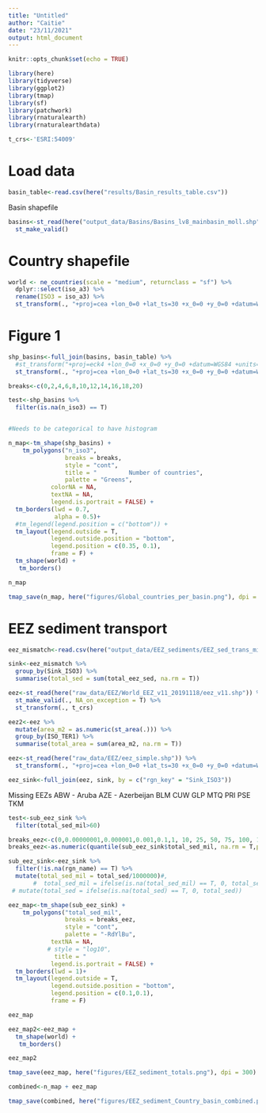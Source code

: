 ```yaml
---
title: "Untitled"
author: "Caitie"
date: "23/11/2021"
output: html_document
---
```


```r
knitr::opts_chunk$set(echo = TRUE)
```

```r
library(here)
library(tidyverse)
library(ggplot2)
library(tmap)
library(sf)
library(patchwork)
library(rnaturalearth)
library(rnaturalearthdata)

t_crs<-'ESRI:54009'

```

# Load data

```r
basin_table<-read.csv(here("results/Basin_results_table.csv"))
```


Basin shapefile
```r
basins<-st_read(here("output_data/Basins/Basins_lv8_mainbasin_moll.shp")) %>% 
  st_make_valid()
```
# Country shapefile

```r
world <- ne_countries(scale = "medium", returnclass = "sf") %>% 
  dplyr::select(iso_a3) %>% 
  rename(ISO3 = iso_a3) %>% 
  st_transform(., "+proj=cea +lon_0=0 +lat_ts=30 +x_0=0 +y_0=0 +datum=WGS84 +ellps=WGS84 +units=m +no_defs")
```

# Figure 1

```r
shp_basins<-full_join(basins, basin_table) %>% 
  #st_transform("+proj=eck4 +lon_0=0 +x_0=0 +y_0=0 +datum=WGS84 +units=m +no_defs") %>% 
  st_transform(., "+proj=cea +lon_0=0 +lat_ts=30 +x_0=0 +y_0=0 +datum=WGS84 +ellps=WGS84 +units=m +no_defs")
```

```r
breaks<-c(0,2,4,6,8,10,12,14,16,18,20)

test<-shp_basins %>% 
  filter(is.na(n_iso3) == T)


#Needs to be categorical to have histogram

n_map<-tm_shape(shp_basins) +
    tm_polygons("n_iso3", 
                breaks = breaks,
                style = "cont", 
                title = "         Number of countries",
                palette = "Greens",
            colorNA = NA,
            textNA = NA,
            legend.is.portrait = FALSE) +
  tm_borders(lwd = 0.7,
             alpha = 0.5)+
  #tm_legend(legend.position = c("bottom")) +
  tm_layout(legend.outside = T,
            legend.outside.position = "bottom",
            legend.position = c(0.35, 0.1),
            frame = F) +
  tm_shape(world) +
   tm_borders() 
```

```r
n_map
```

```r
tmap_save(n_map, here("figures/Global_countries_per_basin.png"), dpi = 300)
```


# EEZ sediment transport

```r
eez_mismatch<-read.csv(here("output_data/EEZ_sediments/EEZ_sed_trans_mismatch.csv"))
```

```r
sink<-eez_mismatch %>% 
  group_by(Sink_ISO3) %>% 
  summarise(total_sed = sum(total_eez_sed, na.rm = T))
```

```r
eez<-st_read(here("raw_data/EEZ/World_EEZ_v11_20191118/eez_v11.shp")) %>% 
  st_make_valid(., NA_on_exception = T) %>% 
  st_transform(., t_crs)

eez2<-eez %>% 
  mutate(area_m2 = as.numeric(st_area(.))) %>% 
  group_by(ISO_TER1) %>% 
  summarise(total_area = sum(area_m2, na.rm = T))
```


```r
eez<-st_read(here("raw_data/EEZ/eez_simple.shp")) %>% 
  st_transform(., "+proj=cea +lon_0=0 +lat_ts=30 +x_0=0 +y_0=0 +datum=WGS84 +ellps=WGS84 +units=m +no_defs")
```

```r
eez_sink<-full_join(eez, sink, by = c("rgn_key" = "Sink_ISO3"))
```

Missing EEZs
ABW - Aruba
AZE - Azerbeijan
BLM
CUW
GLP
MTQ
PRI
PSE
TKM
```r

test<-sub_eez_sink %>% 
  filter(total_sed_mil>60)

breaks_eez<-c(0,0.00000001,0.000001,0.001,0.1,1, 10, 25, 50, 75, 100, 150)
breaks_eez<-as.numeric(quantile(sub_eez_sink$total_sed_mil, na.rm = T,probs = seq(0, 1, 0.1)))

sub_eez_sink<-eez_sink %>% 
  filter(!is.na(rgn_name) == T) %>% 
  mutate(total_sed_mil = total_sed/1000000)#,
       #  total_sed_mil = ifelse(is.na(total_sed_mil) == T, 0, total_sed_mil)) #%>% 
 # mutate(total_sed = ifelse(is.na(total_sed) == T, 0, total_sed))

eez_map<-tm_shape(sub_eez_sink) +
    tm_polygons("total_sed_mil", 
                breaks = breaks_eez,
                style = "cont",
                palette = "-RdYlBu",
            textNA = NA,
           # style = "log10",
             title = "                                                         Sediment (Million Mt)",
            legend.is.portrait = FALSE) +
  tm_borders(lwd = 1)+
  tm_layout(legend.outside = T,
            legend.outside.position = "bottom",
            legend.position = c(0.1,0.1),
            frame = F) 

eez_map
```

```r
eez_map2<-eez_map +
  tm_shape(world) +
   tm_borders() 

eez_map2

```
```r
tmap_save(eez_map, here("figures/EEZ_sediment_totals.png"), dpi = 300)
```

```r
combined<-n_map + eez_map
```

```r
tmap_save(combined, here("figures/EEZ_sediment_Country_basin_combined.png"), dpi = 300)

```



